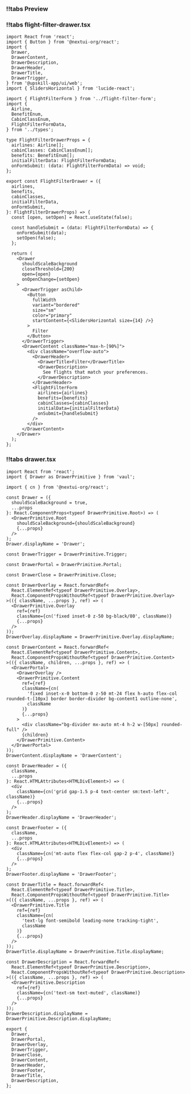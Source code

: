 
<CodeWithTabs sectionName="flight-filter-drawer">

### !!tabs Preview

<FlightFilterDrawerPreview/>

### !!tabs flight-filter-drawer.tsx

```tsx
import React from 'react';
import { Button } from '@nextui-org/react';
import {
  Drawer,
  DrawerContent,
  DrawerDescription,
  DrawerHeader,
  DrawerTitle,
  DrawerTrigger,
} from '@upskill-app/ui/web';
import { SlidersHorizontal } from 'lucide-react';

import { FlightFilterForm } from '../flight-filter-form';
import {
  Airline,
  BenefitEnum,
  CabinClassEnum,
  FlightFilterFormData,
} from '../types';

type FlightFilterDrawerProps = {
  airlines: Airline[];
  cabinClasses: CabinClassEnum[];
  benefits: BenefitEnum[];
  initialFilterData: FlightFilterFormData;
  onFormSubmit: (data: FlightFilterFormData) => void;
};

export const FlightFilterDrawer = ({
  airlines,
  benefits,
  cabinClasses,
  initialFilterData,
  onFormSubmit,
}: FlightFilterDrawerProps) => {
  const [open, setOpen] = React.useState(false);

  const handleSubmit = (data: FlightFilterFormData) => {
    onFormSubmit(data);
    setOpen(false);
  };

  return (
    <Drawer
      shouldScaleBackground
      closeThreshold={200}
      open={open}
      onOpenChange={setOpen}
    >
      <DrawerTrigger asChild>
        <Button
          fullWidth
          variant="bordered"
          size="sm"
          color="primary"
          startContent={<SlidersHorizontal size={14} />}
        >
          Filter
        </Button>
      </DrawerTrigger>
      <DrawerContent className="max-h-[90%]">
        <div className="overflow-auto">
          <DrawerHeader>
            <DrawerTitle>Filter</DrawerTitle>
            <DrawerDescription>
              See flights that match your preferences.
            </DrawerDescription>
          </DrawerHeader>
          <FlightFilterForm
            airlines={airlines}
            benefits={benefits}
            cabinClasses={cabinClasses}
            initialData={initialFilterData}
            onSubmit={handleSubmit}
          />
        </div>
      </DrawerContent>
    </Drawer>
  );
};

```

### !!tabs drawer.tsx
```tsx
import React from 'react';
import { Drawer as DrawerPrimitive } from 'vaul';

import { cn } from '@nextui-org/react';

const Drawer = ({
  shouldScaleBackground = true,
  ...props
}: React.ComponentProps<typeof DrawerPrimitive.Root>) => (
  <DrawerPrimitive.Root
    shouldScaleBackground={shouldScaleBackground}
    {...props}
  />
);
Drawer.displayName = 'Drawer';

const DrawerTrigger = DrawerPrimitive.Trigger;

const DrawerPortal = DrawerPrimitive.Portal;

const DrawerClose = DrawerPrimitive.Close;

const DrawerOverlay = React.forwardRef<
  React.ElementRef<typeof DrawerPrimitive.Overlay>,
  React.ComponentPropsWithoutRef<typeof DrawerPrimitive.Overlay>
>(({ className, ...props }, ref) => (
  <DrawerPrimitive.Overlay
    ref={ref}
    className={cn('fixed inset-0 z-50 bg-black/80', className)}
    {...props}
  />
));
DrawerOverlay.displayName = DrawerPrimitive.Overlay.displayName;

const DrawerContent = React.forwardRef<
  React.ElementRef<typeof DrawerPrimitive.Content>,
  React.ComponentPropsWithoutRef<typeof DrawerPrimitive.Content>
>(({ className, children, ...props }, ref) => (
  <DrawerPortal>
    <DrawerOverlay />
    <DrawerPrimitive.Content
      ref={ref}
      className={cn(
        'fixed inset-x-0 bottom-0 z-50 mt-24 flex h-auto flex-col rounded-t-[10px] border border-divider bg-content1 outline-none',
        className
      )}
      {...props}
    >
      <div className="bg-divider mx-auto mt-4 h-2 w-[50px] rounded-full" />
      {children}
    </DrawerPrimitive.Content>
  </DrawerPortal>
));
DrawerContent.displayName = 'DrawerContent';

const DrawerHeader = ({
  className,
  ...props
}: React.HTMLAttributes<HTMLDivElement>) => (
  <div
    className={cn('grid gap-1.5 p-4 text-center sm:text-left', className)}
    {...props}
  />
);
DrawerHeader.displayName = 'DrawerHeader';

const DrawerFooter = ({
  className,
  ...props
}: React.HTMLAttributes<HTMLDivElement>) => (
  <div
    className={cn('mt-auto flex flex-col gap-2 p-4', className)}
    {...props}
  />
);
DrawerFooter.displayName = 'DrawerFooter';

const DrawerTitle = React.forwardRef<
  React.ElementRef<typeof DrawerPrimitive.Title>,
  React.ComponentPropsWithoutRef<typeof DrawerPrimitive.Title>
>(({ className, ...props }, ref) => (
  <DrawerPrimitive.Title
    ref={ref}
    className={cn(
      'text-lg font-semibold leading-none tracking-tight',
      className
    )}
    {...props}
  />
));
DrawerTitle.displayName = DrawerPrimitive.Title.displayName;

const DrawerDescription = React.forwardRef<
  React.ElementRef<typeof DrawerPrimitive.Description>,
  React.ComponentPropsWithoutRef<typeof DrawerPrimitive.Description>
>(({ className, ...props }, ref) => (
  <DrawerPrimitive.Description
    ref={ref}
    className={cn('text-sm text-muted', className)}
    {...props}
  />
));
DrawerDescription.displayName = DrawerPrimitive.Description.displayName;

export {
  Drawer,
  DrawerPortal,
  DrawerOverlay,
  DrawerTrigger,
  DrawerClose,
  DrawerContent,
  DrawerHeader,
  DrawerFooter,
  DrawerTitle,
  DrawerDescription,
};

```
</CodeWithTabs>

